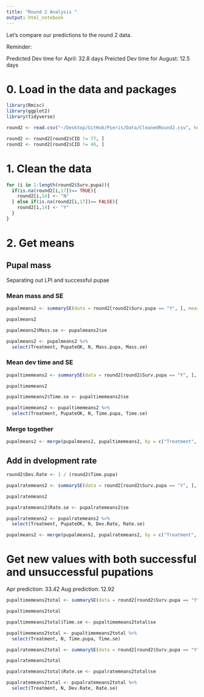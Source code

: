 ```yaml
---
title: "Round 2 Analysis "
output: html_notebook
---
```


Let's compare our predictions to the round 2 data. 

Reminder: 

Predicted Dev time for April: 32.8 days
Preicted Dev time for August: 12.5 days


# 0. Load in the data and packages

```r
library(Rmisc)
library(ggplot2)
library(tidyverse)
```

```r
round2 <- read.csv("~/Desktop/GitHub/Pieris/Data/CleanedRound2.csv", header = TRUE)

round2 <- round2[round2$CID != 77, ]
round2 <- round2[round2$CID != 46, ]
```

# 1. Clean the data


```r
for (i in 1:length(round2$Surv.pupa)){
  if(is.na(round2[i,17])== TRUE){
    round2[i,14] <- "N"
  } else if(is.na(round2[i,17])== FALSE){
    round2[i,14] <- "Y"
  }
}

```

# 2. Get means

## Pupal mass

Separating out LPI and successful pupae 

### Mean mass and SE

```r
pupalmeans2 <- summarySE(data = round2[round2$Surv.pupa == "Y", ], measurevar = "Mass.pupa", groupvars = c("Treatment", "PupateOK"))

pupalmeans2

pupalmeans2$Mass.se <- pupalmeans2$se

pupalmeans2 <- pupalmeans2 %>%
  select(Treatment, PupateOK, N, Mass.pupa, Mass.se)


```

### Mean dev time and SE

```r
pupaltimemeans2 <- summarySE(data = round2[round2$Surv.pupa == "Y", ], measurevar = "Time.pupa", groupvars = c("Treatment", "PupateOK"))

pupaltimemeans2

pupaltimemeans2$Time.se <- pupaltimemeans2$se

pupaltimemeans2 <- pupaltimemeans2 %>%
  select(Treatment, PupateOK, N, Time.pupa, Time.se)
```

### Merge together

```r
pupalmeans2 <- merge(pupalmeans2, pupaltimemeans2, by = c("Treatment", "PupateOK", "N"))
```


## Add in dvelopment rate

```r
round2$Dev.Rate <- 1 / (round2$Time.pupa)
```

```r
pupalratemeans2 <- summarySE(data = round2[round2$Surv.pupa == "Y", ], measurevar = "Dev.Rate", groupvars = c("Treatment", "PupateOK"))

pupalratemeans2

pupalratemeans2$Rate.se <- pupalratemeans2$se

pupalratemeans2 <- pupalratemeans2 %>%
  select(Treatment, PupateOK, N, Dev.Rate, Rate.se)
```


```r
pupalmeans2 <- merge(pupalmeans2, pupalratemeans2, by = c("Treatment", "PupateOK", "N"))
```


# Get new values with both successful and unsuccessful pupations

Apr prediction: 33.42
Aug prediction: 12.92


```r
pupaltimemeans2total <- summarySE(data = round2[round2$Surv.pupa == "Y", ], measurevar = "Time.pupa", groupvars = c("Treatment"))

pupaltimemeans2total

pupaltimemeans2total$Time.se <- pupaltimemeans2total$se

pupaltimemeans2total <- pupaltimemeans2total %>%
  select(Treatment, N, Time.pupa, Time.se)
```


```r
pupalratemeans2total <- summarySE(data = round2[round2$Surv.pupa == "Y", ], measurevar = "Dev.Rate", groupvars = c("Treatment"))

pupalratemeans2total

pupalratemeans2total$Rate.se <- pupalratemeans2total$se

pupalratemeans2total <- pupalratemeans2total %>%
  select(Treatment, N, Dev.Rate, Rate.se)
```



